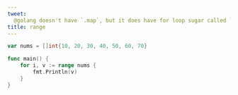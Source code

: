 ```yaml
---
tweet:
  @golang doesn't have `.map`, but it does have for loop sugar called `range` which can be used to iterate over collections.
title: range
---
```


```go
var nums = []int{10, 20, 30, 40, 50, 60, 70}

func main() {
	for i, v := range nums {
		fmt.Println(v)
	}
}
```

